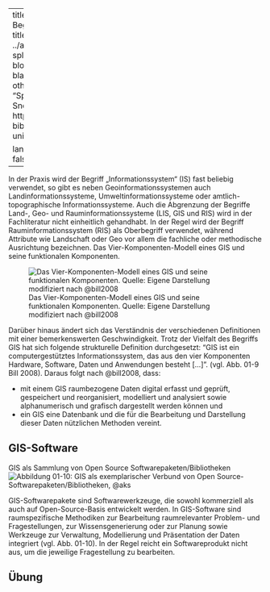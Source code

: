 
---
title: Definitionen - Begriffe - Software
title-block-banner: ../assets/images/01-splash.jpg
title-block-banner-color: black
format:
  html:
    other-links:
      - text: "Splash Source: Snow (1855):"
        href: https://w.wiki/QtV
bibliography: unit02.bib

lang: de
comments: false
---
In der Praxis wird der Begriff „Informationssystem“ (IS) fast beliebig verwendet, so gibt es neben Geoinformationssystemen auch Landinformationssysteme, Umweltinformationssysteme oder amtlich-topographische Informationssysteme. Auch die Abgrenzung der Begriffe Land-, Geo- und Rauminformationssysteme (LIS, GIS und RIS) wird in der Fachliteratur nicht einheitlich gehandhabt. In der Regel wird der Begriff Rauminformationssystem (RIS) als Oberbegriff verwendet, während Attribute wie Landschaft oder Geo vor allem die fachliche oder methodische Ausrichtung bezeichnen.
Das Vier-Komponenten-Modell eines GIS und seine funktionalen Komponenten.

![Das Vier-Komponenten-Modell eines GIS und seine funktionalen Komponenten. Quelle: Eigene Darstellung modifiziert nach @bill2008](https://farm3.staticflickr.com/2914/13898597476_31f7b3b514_n.jpg)


Darüber hinaus ändert sich das Verständnis der verschiedenen Definitionen mit einer bemerkenswerten Geschwindigkeit. Trotz der Vielfalt des Begriffs GIS hat sich folgende strukturelle Definition durchgesetzt: “GIS ist ein computergestütztes Informationssystem, das aus den vier Komponenten Hardware, Software, Daten und Anwendungen besteht [...]”.  (vgl. Abb. 01-9 Bill 2008). Daraus folgt nach @bill2008, dass:

* mit einem GIS raumbezogene Daten digital erfasst und geprüft, gespeichert und reorganisiert, modelliert und analysiert sowie alphanumerisch und grafisch dargestellt werden können und
* ein GIS eine Datenbank und die für die Bearbeitung und Darstellung dieser Daten nützlichen Methoden vereint.


## GIS-Software


GIS als Sammlung von Open Source Softwarepaketen/Bibliotheken
![Abbildung 01-10: GIS als exemplarischer Verbund von Open Source-Softwarepaketen/Bibliotheken, @aks](https://www.igismap.com/wp-content/uploads/2015/09/webgisapplicationdevelopmentandgisservers-2.jpg)


GIS-Softwarepakete sind Softwarewerkzeuge, die sowohl kommerziell als auch auf Open-Source-Basis entwickelt werden. In GIS-Software sind raumspezifische Methodiken zur Bearbeitung raumrelevanter Problem- und Fragestellungen, zur Wissensgenerierung oder zur Planung sowie Werkzeuge zur Verwaltung, Modellierung und Präsentation der Daten integriert (vgl. Abb. 01-10). In der Regel reicht ein Softwareprodukt nicht aus, um die jeweilige Fragestellung zu bearbeiten.



## Übung

::: {.callout-tip icon="false" appearance="simple"}



::: {#cite  style="color: transparent;"}
@snow
:::

:::